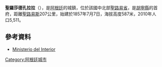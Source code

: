 {{coord|32|20|34|S|65|12|32|W|region:AR-D_type:city(4489)|display=title}}

'''聖羅莎德孔拉拉'''（{{lang-es|Santa Rosa del Conlara}}），是[[阿根廷|阿根廷]]的城鎮，位於該國中北部[[聖路易省|聖路易省]]，是[[胡寧縣_(聖路易省)|胡寧縣]]的首府，距離[[聖路易斯_(阿根廷)|聖路易斯]]207公里，始建於1857年7月7日，海拔高度587米，2010年人口5,511。

==參考資料==
*[http://www.mininterior.gov.ar/ Ministerio del Interior] {{Wayback|url=http://www.mininterior.gov.ar/ |date=20140610230411 }} {{es icon}}

{{Argentina-geo-stub}}
[[Category:阿根廷城市|Category:阿根廷城市]]